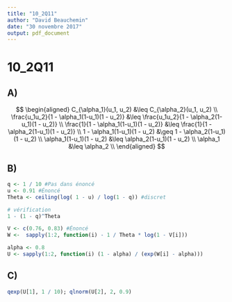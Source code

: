```yaml
---
title: "10_2Q11"
author: "David Beauchemin"
date: "30 novembre 2017"
output: pdf_document
---
```


# 10_2Q11

## A)
$$
\begin{aligned}
C_{\alpha_1}(u_1, u_2) &\leq C_{\alpha_2}(u_1, u_2) \\
\frac{u_1u_2}{1 - \alpha_1(1-u_1)(1 - u_2)} &\leq \frac{u_1u_2}{1 - \alpha_2(1-u_1)(1 - u_2)} \\
\frac{1}{1 - \alpha_1(1-u_1)(1 - u_2)} &\leq \frac{1}{1 - \alpha_2(1-u_1)(1 - u_2)} \\
1 - \alpha_1(1-u_1)(1 - u_2) &\geq 1 - \alpha_2(1-u_1)(1 - u_2) \\
\alpha_1(1-u_1)(1 - u_2) &\leq \alpha_2(1-u_1)(1 - u_2) \\
\alpha_1 &\leq \alpha_2 \\
\end{aligned}
$$

## B)
```r
q <- 1 / 10 #Pas dans énoncé
u <- 0.91 #Énoncé
Theta <- ceiling(log( 1 - u) / log(1 - q)) #discret

# vérification
1 - (1 - q)^Theta

V <- c(0.76, 0.83) #Énoncé
W <-  sapply(1:2, function(i) - 1 / Theta * log(1 - V[i]))

alpha <- 0.8
U <- sapply(1:2, function(i) (1 - alpha) / (exp(W[i] - alpha)))
```

## C)
```r
qexp(U[1], 1 / 10); qlnorm(U[2], 2, 0.9)
```



